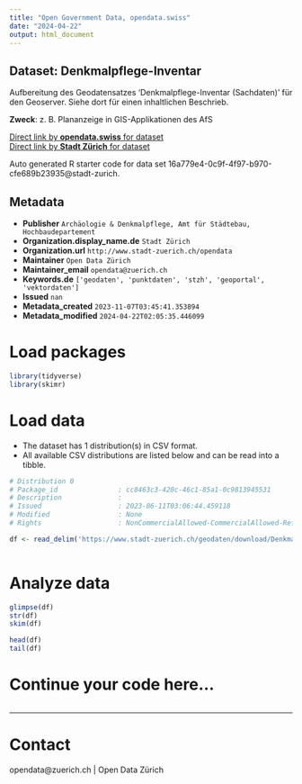 ```yaml
---
title: "Open Government Data, opendata.swiss"
date: "2024-04-22"
output: html_document
---
```


## Dataset: Denkmalpflege-Inventar

Aufbereitung des Geodatensatzes 'Denkmalpflege-Inventar (Sachdaten)' für den Geoserver. Siehe dort für einen inhaltlichen Beschrieb.

**Zweck**: z. B. Plananzeige in GIS-Applikationen des AfS

[Direct link by **opendata.swiss** for dataset](https://opendata.swiss/de/dataset/denkmalpflege-inventar)<br>
[Direct link by **Stadt Zürich** for dataset](https://data.stadt-zuerich.ch/dataset/geo_denkmalpflege_inventar)

Auto generated R starter code for data set 16a779e4-0c9f-4f97-b970-cfe689b23935@stadt-zurich.

## Metadata

- **Publisher** `Archäologie & Denkmalpflege, Amt für Städtebau, Hochbaudepartement`
- **Organization.display_name.de** `Stadt Zürich`
- **Organization.url** `http://www.stadt-zuerich.ch/opendata`
- **Maintainer** `Open Data Zürich`
- **Maintainer_email** `opendata@zuerich.ch`
- **Keywords.de** `['geodaten', 'punktdaten', 'stzh', 'geoportal', 'vektordaten']`
- **Issued** `nan`
- **Metadata_created** `2023-11-07T03:45:41.353894`
- **Metadata_modified** `2024-04-22T02:05:35.446099`


# Load packages

```r

library(tidyverse)
library(skimr)

```

# Load data

-   The dataset has 1 distribution(s) in CSV format.
-   All available CSV distributions are listed below and can be read into a tibble.

```r

# Distribution 0
# Package_id               : cc8463c3-420c-46c1-85a1-0c9813945531
# Description              : 
# Issued                   : 2023-06-11T03:06:44.459118
# Modified                 : None
# Rights                   : NonCommercialAllowed-CommercialAllowed-ReferenceNotRequired

df <- read_delim('https://www.stadt-zuerich.ch/geodaten/download/Denkmalpflege_Inventar?format=10008')



```

# Analyze data

```r

glimpse(df)
str(df)
skim(df)

head(df)
tail(df)

```

# Continue your code here...

```r

```

------------------------------------------------------------------------

# Contact

opendata@zuerich.ch | Open Data Zürich
